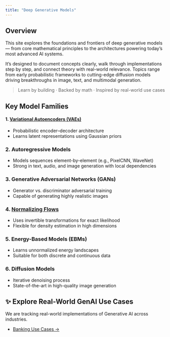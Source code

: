 ```yaml
---
title: "Deep Generative Models"
---
```


## Overview

This site explores the foundations and frontiers of deep generative models — from core mathematical principles to the architectures powering today’s most advanced AI systems.

It’s designed to document concepts clearly, walk through implementations step by step, and connect theory with real-world relevance. Topics range from early probabilistic frameworks to cutting-edge diffusion models driving breakthroughs in image, text, and multimodal generation.

> Learn by building · Backed by math · Inspired by real-world use cases


## Key Model Families

#### 1. [Variational Autoencoders (VAEs)](vae.qmd) 
- Probabilistic encoder–decoder architecture  
- Learns latent representations using Gaussian priors  

### 2. Autoregressive Models 
- Models sequences element-by-element (e.g., PixelCNN, WaveNet)  
- Strong in text, audio, and image generation with local dependencies  

### 3. Generative Adversarial Networks (GANs)
- Generator vs. discriminator adversarial training  
- Capable of generating highly realistic images  

### 4. [Normalizing Flows](flows.qmd) 
- Uses invertible transformations for exact likelihood  
- Flexible for density estimation in high dimensions  

### 5. Energy-Based Models (EBMs) 
- Learns unnormalized energy landscapes  
- Suitable for both discrete and continuous data  

### 6. Diffusion Models  
- Iterative denoising process  
- State-of-the-art in high-quality image generation


## ✨ Explore Real-World GenAI Use Cases

We are tracking real-world implementations of Generative AI across industries.

- [Banking Use Cases →](gen-ai-use-cases/banking-use-cases.html)